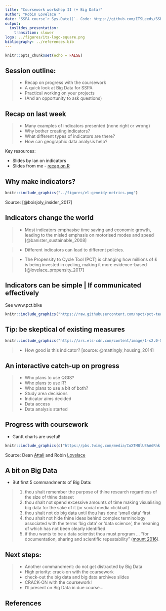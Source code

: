 ```yaml
---
title: "Coursework workshop II (+ Big Data)"
author: "Robin Lovelace "
date: "SSPA course`r Sys.Date()`. Code: https://github.com/ITSLeeds/SSPA"
output:
  ioslides_presentation:
    transition: slower
logo: ../figures/its-logo-square.png
bibliography: ../references.bib
---
```


```r
knitr::opts_chunk$set(echo = FALSE)
```

## Session outline:

> - Recap on progress with the coursework
> - A quick look at Big Data for SSPA
> - Practical working on your projects
> - (And an opportunity to ask questions)

## Recap on last week

> - Many examples of indicators presented (none right or wrong)
> - Why bother creating indicators?
> - What different types of indicators are there?
> - How can geographic data analysis help?

Key resources:

- Slides by Ian on indicators
- Slides from me - [recap on R](http://rpubs.com/RobinLovelace/380392)

## Why make indicators?

```r
knitr::include_graphics("../figures/el-geneidy-metrics.png")
```

Source: [@boisjoly_insider_2017]

## Indicators change the world

> - Most indicators emphasise time saving and economic growth, leading to the misled emphasis on motorised modes and speed [@banister_sustainable_2008]

> - Different indicators can lead to different policies.

> - The Propensity to Cycle Tool (PCT) is changing how millions of £ is being invested in cycling, making it more evidence-based [@lovelace_propensity_2017]

## Indicators can be simple | If communicated effectively

See www.pct.bike

```r
knitr::include_graphics("https://raw.githubusercontent.com/npct/pct-team/master/figures/front-page-leeds-pct-demo.png")
```

## Tip: be skeptical of existing measures

```r
knitr::include_graphics("https://ars.els-cdn.com/content/image/1-s2.0-S0264275114000134-gr5.jpg")
```

> - How good is this indicator? [source: @mattingly_housing_2014]

## An interactive catch-up on progress

> - Who plans to use QGIS? 
> - Who plans to use R?
> - Who plans to use a bit of both?
> - Study area decisions
> - Indicator aims decided
> - Data access
> - Data analysis started

## Progress with coursework

- Gantt charts are useful!

```r
knitr::include_graphics(c("https://pbs.twimg.com/media/CoXTMBlUEAAdRhk.jpg", "https://pbs.twimg.com/media/DYZ61kzWAAExNUv.jpg"))
```

Source: Dean [Attali](https://twitter.com/daattali/status/758244785534570496) and Robin [Lovelace](https://twitter.com/robinlovelace/status/974602687160336386)

## A bit on Big Data

- But first 5 commandments of Big Data:

> 1) thou shalt remember the purpose of thine research regardless of the size of thine dataset
> 2) thou shalt not spend excessive amounts of time making visualising big data for the sake of it (or social media clickbait)
> 3) thou shalt not do big data until thou has done 'small data' first
> 4) thou shalt not hide thine ideas behind complex terminology associated with the terms 'big data' or 'data science', the meaning of which has not been clearly identified.
> 5) if thou wants to be a data scientist thou must program ... "for documentation, sharing and scientific repeatability" ([mount 2016](http://www.r-bloggers.com/some-programming-language-theory-in-r/)).

## Next steps: 

> - Another commandment: do not get distracted by Big Data
> - High priority: crack-on with the coursework
> - check-out the big data and big data archives slides
> - CRACK-ON with the coursework!
> - I'll present on Big Data in due course...

## References
